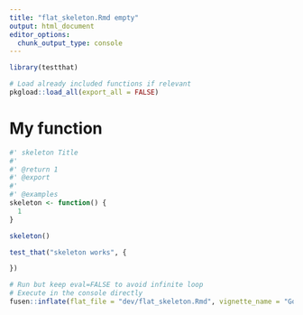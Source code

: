 ```yaml
---
title: "flat_skeleton.Rmd empty"
output: html_document
editor_options: 
  chunk_output_type: console
---
```


```r
library(testthat)
```

```r
# Load already included functions if relevant
pkgload::load_all(export_all = FALSE)
```

# My function

```r
#' skeleton Title
#'
#' @return 1
#' @export
#'
#' @examples
skeleton <- function() {
  1
}
```

```r
skeleton()
```

```r
test_that("skeleton works", {

})
```


```r
# Run but keep eval=FALSE to avoid infinite loop
# Execute in the console directly
fusen::inflate(flat_file = "dev/flat_skeleton.Rmd", vignette_name = "Go further")
```

